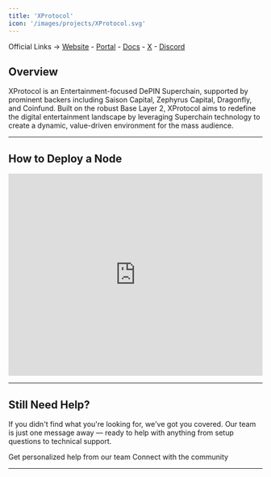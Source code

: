 ```yaml
---
title: 'XProtocol'
icon: '/images/projects/XProtocol.svg'
---
```


Official Links → [Website](https://xprotocol.org/) - [Portal](https://staking.story.foundation/) - [Docs](https://docs.xprotocol.org/x-protocol-litepaper) - [X](https://x.com/xprotocol_org) - [Discord](https://discord.com/invite/xprotocol)

## Overview

XProtocol is an Entertainment-focused DePIN Superchain, supported by prominent backers including Saison Capital, Zephyrus Capital, Dragonfly, and Coinfund. Built on the robust Base Layer 2, XProtocol aims to redefine the digital entertainment landscape by leveraging Superchain technology to create a dynamic, value-driven environment for the mass audience.

---
## How to Deploy a Node
<Frame caption="">
  <iframe 
    width="100%" 
    height="400" 
    src="https://www.youtube.com/embed/3UQjR7Nhk3M?modestbranding=1&rel=0&showinfo=0&controls=1&iv_load_policy=3" 
    title="XProtocol Xardian Node" 
    frameBorder="0" 
    allow="accelerometer; autoplay; clipboard-write; encrypted-media; gyroscope; picture-in-picture" 
    allowFullScreen>
  </iframe>
</Frame>


---

## Still Need Help?

If you didn't find what you're looking for, we've got you covered. Our team is just one message away — ready to help with anything from setup questions to technical support.

<CardGroup cols={2}>
  <Card title="Open Support Ticket" icon="rectangle-stack" href="https://discord.com/channels/1217243890352914552/1220638161407836241">
    Get personalized help from our team
  </Card>
  <Card title="Join Discord" icon="message-circle" href="https://discord.com/invite/JDkD4EaqcZ">
    Connect with the community
  </Card>
</CardGroup>

--- 